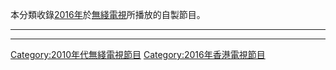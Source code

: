 {{Catnav|頁面分類|...|香港電視節目|無綫電視節目|每年無綫電視節目}}

本分類收錄[[2016年|2016年]]於[[無綫電視|無綫電視]]所播放的自製節目。

----

{{cat year nav
| year = 2016
| cat = 無綫電視節目
| sortkey = 無綫電視節目
| article = 無綫電視節目
| in =
}}
----

[[Category:2010年代無綫電視節目|Category:2010年代無綫電視節目]]
[[Category:2016年香港電視節目|Category:2016年香港電視節目]]